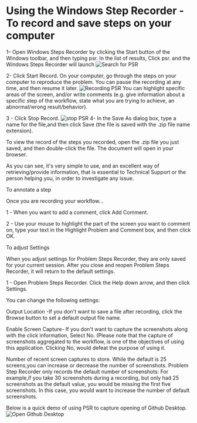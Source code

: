 # Using the Windows Step Recorder -To record and save steps on your computer

1– Open Windows Steps Recorder by clicking the Start button of the Windows toolbar, and then typing psr. In the list of results, Click psr. and the Windows Steps Recorder will launch
​![Search for PSR](./media/PSR/psr1.png)

2- Click Start Record. On your computer, go through the steps on your computer to reproduce the problem. You can pause the recording at any time, and then resume it later.
​​![Recording PSR](./media/PSR/psr2.png)
You can highlight specific areas of the screen, and/or write comments (e.g. give information about a specific step of the workflow, state what you are trying to achieve, an abnormal/wrong result/behavior).
 
3 - Click Stop Record.
​​![stop PSR](./media/PSR/psr3.gif) 
4- In the Save As dialog box, type a name for the file,and then click Save (the file is saved with the .zip file name extension).
 
To view the record of the steps you recorded, open the .zip file you just saved, and then double-click the file. The document will open in your browser.
 
As you can see, it's very simple to use, and an excellent way of retrieving/provide information, that is essential to Technical Support or the person helping you, in order to investigate any issue.
 
To annotate a step

Once you are recording your workflow...
 
1 - When you want to add a comment, click Add Comment.

2 - Use your mouse to highlight the part of the screen you want to comment on, type your text in the Highlight Problem and Comment box, and then click OK.

To adjust Settings

When you adjust settings for Problem Steps Recorder, they are only saved for your current session. After you close and reopen Problem Steps Recorder, it will return to the default settings.

1 - Open Problem Steps Recorder. Click the Help down arrow, and then click Settings.

You can change the following settings:

Output Location -If you don't want to save a file after recording, click the Browse button to set a default output file name.

Enable Screen Capture- If you don't want to capture the screenshots along with the click information, Select No. (Please note that the capture of screenshots aggregated to the workflow, is one of the objectives of using this application. Clicking No, would defeat the purpose of using it.

Number of recent screen captures to store. While the default is 25 screens,you can increase or decrease the number of screenshots. Problem Step Recorder only records the default number of screenshots: For example,if you take 30 screenshots during a recording, but only had 25 screenshots as the default value, you would be missing the first five screenshots. In this case, you would want to increase the number of default screenshots.

Below is a quick demo of using PSR to capture opening of Github Desktop.
![Open Github Desktop](./media/PSR/psr.gif)